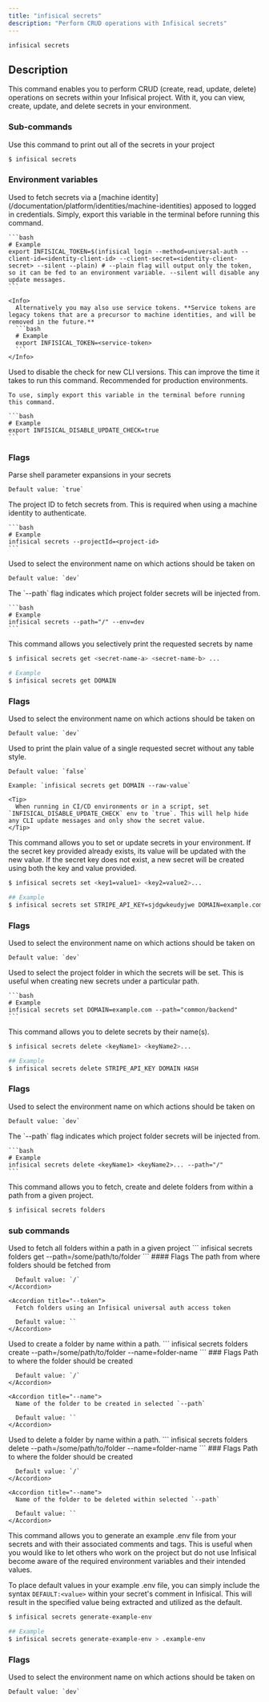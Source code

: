 ```yaml
---
title: "infisical secrets"
description: "Perform CRUD operations with Infisical secrets"
---
```


```
infisical secrets
```

## Description

This command enables you to perform CRUD (create, read, update, delete) operations on secrets within your Infisical project. With it, you can view, create, update, and delete secrets in your environment.

### Sub-commands

<Accordion title="infisical secrets" defaultOpen="true">
  Use this command to print out all of the secrets in your project

```bash
$ infisical secrets
```

### Environment variables

  <Accordion title="INFISICAL_TOKEN">
    Used to fetch secrets via a [machine identity](/documentation/platform/identities/machine-identities) apposed to logged in credentials. Simply, export this variable in the terminal before running this command.

    ```bash
    # Example
    export INFISICAL_TOKEN=$(infisical login --method=universal-auth --client-id=<identity-client-id> --client-secret=<identity-client-secret> --silent --plain) # --plain flag will output only the token, so it can be fed to an environment variable. --silent will disable any update messages.
    ```

    <Info>
      Alternatively you may also use service tokens. **Service tokens are legacy tokens that are a precursor to machine identities, and will be removed in the future.**
      ```bash
      # Example
      export INFISICAL_TOKEN=<service-token>
      ```
    </Info>
  </Accordion>

  <Accordion title="INFISICAL_DISABLE_UPDATE_CHECK">
    Used to disable the check for new CLI versions. This can improve the time it takes to run this command. Recommended for production environments.
    
    To use, simply export this variable in the terminal before running this command.

    ```bash
    # Example
    export INFISICAL_DISABLE_UPDATE_CHECK=true
    ```

  </Accordion>

### Flags

  <Accordion title="--expand">
    Parse shell parameter expansions in your secrets

    Default value: `true`

  </Accordion>

  <Accordion title="--projectId">
   The project ID to fetch secrets from. This is required when using a machine identity to authenticate.

    ```bash
    # Example 
    infisical secrets --projectId=<project-id>
    ```
  </Accordion>

  <Accordion title="--env">
    Used to select the environment name on which actions should be taken on

    Default value: `dev`

  </Accordion>
  <Accordion title="--path">
    The `--path` flag indicates which project folder secrets will be injected from.

    ```bash
    # Example
    infisical secrets --path="/" --env=dev
    ```

  </Accordion>

</Accordion>

<Accordion title="infisical secrets get">
  This command allows you selectively print the requested secrets by name

```bash
$ infisical secrets get <secret-name-a> <secret-name-b> ...

# Example
$ infisical secrets get DOMAIN

```

### Flags

  <Accordion title="--env">
    Used to select the environment name on which actions should be taken on

    Default value: `dev`

  </Accordion>

  <Accordion title="--raw-value">
    Used to print the plain value of a single requested secret without any table style.

    Default value: `false`

    Example: `infisical secrets get DOMAIN --raw-value`

    <Tip>
      When running in CI/CD environments or in a script, set `INFISICAL_DISABLE_UPDATE_CHECK` env to `true`. This will help hide any CLI update messages and only show the secret value.
    </Tip>

  </Accordion>
</Accordion>

<Accordion title="infisical secrets set">
This command allows you to set or update secrets in your environment. If the secret key provided already exists, its value will be updated with the new value.
If the secret key does not exist, a new secret will be created using both the key and value provided.

```bash
$ infisical secrets set <key1=value1> <key2=value2>...

## Example
$ infisical secrets set STRIPE_API_KEY=sjdgwkeudyjwe DOMAIN=example.com HASH=jebhfbwe
```

### Flags

  <Accordion title="--env">
    Used to select the environment name on which actions should be taken on

    Default value: `dev`

  </Accordion>
  <Accordion title="--path">
    Used to select the project folder in which the secrets will be set. This is useful when creating new secrets under a particular path.

    ```bash
    # Example
    infisical secrets set DOMAIN=example.com --path="common/backend"
    ```

  </Accordion>
</Accordion>

<Accordion title="infisical secrets delete">
  This command allows you to delete secrets by their name(s).

```bash
$ infisical secrets delete <keyName1> <keyName2>...

## Example
$ infisical secrets delete STRIPE_API_KEY DOMAIN HASH
```

### Flags

  <Accordion title="--env">
    Used to select the environment name on which actions should be taken on

    Default value: `dev`

  </Accordion>
  <Accordion title="--path">
    The `--path` flag indicates which project folder secrets will be injected from.

    ```bash
    # Example
    infisical secrets delete <keyName1> <keyName2>... --path="/"
    ```

  </Accordion>
</Accordion>

<Accordion title="infisical secrets folders">
  This command allows you to fetch, create and delete folders from within a path from a given project.

```bash
$ infisical secrets folders
```

### sub commands

  <Accordion title="get">
    Used to fetch all folders within a path in a given project
    ```
    infisical secrets folders get --path=/some/path/to/folder 
    ```
    #### Flags 
    <Accordion title="--path">
      The path from where folders should be fetched from

      Default value: `/`
    </Accordion>

    <Accordion title="--token">
      Fetch folders using an Infisical universal auth access token

      Default value: ``
    </Accordion>

  </Accordion>

  <Accordion title="create">
    Used to create a folder by name within a path. 
    ```
    infisical secrets folders create --path=/some/path/to/folder --name=folder-name
    ```
    ### Flags 
    <Accordion title="--path">
      Path to where the folder should be created

      Default value: `/`
    </Accordion>

    <Accordion title="--name">
      Name of the folder to be created in selected `--path`

      Default value: ``
    </Accordion>

  </Accordion>

  <Accordion title="delete">
    Used to delete a folder by name within a path. 
    ```
    infisical secrets folders delete --path=/some/path/to/folder --name=folder-name
    ```
    ### Flags 
    <Accordion title="--path">
      Path to where the folder should be created

      Default value: `/`
    </Accordion>

    <Accordion title="--name">
      Name of the folder to be deleted within selected `--path`

      Default value: ``
    </Accordion>

  </Accordion>  
</Accordion>

<Accordion title="infisical secrets generate-example-env">
This command allows you to generate an example .env file from your secrets and with their associated comments and tags. This is useful when you would like to let 
 others who work on the project but do not use Infisical become aware of the required environment variables and their intended values.

To place default values in your example .env file, you can simply include the syntax `DEFAULT:<value>` within your secret's comment in Infisical. This will result in the specified value being extracted and utilized as the default.

```bash
$ infisical secrets generate-example-env

## Example
$ infisical secrets generate-example-env > .example-env
```

### Flags

  <Accordion title="--env">
    Used to select the environment name on which actions should be taken on

    Default value: `dev`

  </Accordion>
</Accordion>
